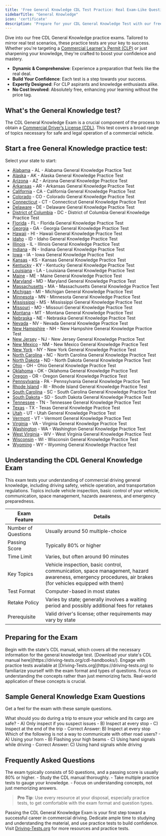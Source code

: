 ```yaml
---
title: 'Free General Knowledge CDL Test Practice: Real Exam-Like Questions'
sidebarTitle: "General Knowledge"
icon: 'certificate'
description: 'Prepare for your CDL General Knowledge Test with our free online practice exams. Comprehensive, real exam-like questions to enhance your understanding and readiness for the actual test.'
---
```


Dive into our free CDL General Knowledge practice exams. Tailored to mirror real test scenarios, these practice tests are your key to success. Whether you're targeting a [Commercial Learner's Permit (CLP)](cdl/cdl-types/cdl-permit) or just sharpening your knowledge, they're crafted to boost your confidence and mastery.

- **Dynamic & Comprehensive**: Experience a preparation that feels like the real deal.
- **Build Your Confidence**: Each test is a step towards your success.
- **Expertly Designed**: For CLP aspirants and knowledge enthusiasts alike.
- **No Cost Involved**: Absolutely free, enhancing your learning without the price tag.

## What's the General Knowledge test?
The CDL General Knowledge Exam is a crucial component of the process to obtain a [Commercial Driver’s License (CDL)](/cdl/introduction). This test covers a broad range of topics necessary for safe and legal operation of a commercial vehicle.

## Start a free General Knowledge practice test:
Select your state to start:

- [Alabama](https://driving-tests.org/alabama/#cdl-general-knowledge) - AL - Alabama General Knowledge Practice Test
- [Alaska](https://driving-tests.org/alaska/#cdl-general-knowledge) - AK - Alaska General Knowledge Practice Test
- [Arizona](https://driving-tests.org/arizona/#cdl-general-knowledge) - AZ - Arizona General Knowledge Practice Test
- [Arkansas](https://driving-tests.org/arkansas/#cdl-general-knowledge) - AR - Arkansas General Knowledge Practice Test
- [California](https://driving-tests.org/california/#cdl-general-knowledge) - CA - California General Knowledge Practice Test
- [Colorado](https://driving-tests.org/colorado/#cdl-general-knowledge) - CO - Colorado General Knowledge Practice Test
- [Connecticut](https://driving-tests.org/connecticut/#cdl-general-knowledge) - CT - Connecticut General Knowledge Practice Test
- [Delaware](https://driving-tests.org/delaware/#cdl-general-knowledge) - DE - Delaware General Knowledge Practice Test
- [District of Columbia](https://driving-tests.org/district-columbia/#cdl-general-knowledge) - DC - District of Columbia General Knowledge Practice Test
- [Florida](https://driving-tests.org/florida/#cdl-general-knowledge) - FL - Florida General Knowledge Practice Test
- [Georgia](https://driving-tests.org/georgia/#cdl-general-knowledge) - GA - Georgia General Knowledge Practice Test
- [Hawaii](https://driving-tests.org/hawaii/#cdl-general-knowledge) - HI - Hawaii General Knowledge Practice Test
- [Idaho](https://driving-tests.org/idaho/#cdl-general-knowledge) - ID - Idaho General Knowledge Practice Test
- [Illinois](https://driving-tests.org/illinois/#cdl-general-knowledge) - IL - Illinois General Knowledge Practice Test
- [Indiana](https://driving-tests.org/indiana/#cdl-general-knowledge) - IN - Indiana General Knowledge Practice Test
- [Iowa](https://driving-tests.org/iowa/#cdl-general-knowledge) - IA - Iowa General Knowledge Practice Test
- [Kansas](https://driving-tests.org/kansas/#cdl-general-knowledge) - KS - Kansas General Knowledge Practice Test
- [Kentucky](https://driving-tests.org/kentucky/#cdl-general-knowledge) - KY - Kentucky General Knowledge Practice Test
- [Louisiana](https://driving-tests.org/louisiana/#cdl-general-knowledge) - LA - Louisiana General Knowledge Practice Test
- [Maine](https://driving-tests.org/maine/#cdl-general-knowledge) - ME - Maine General Knowledge Practice Test
- [Maryland](https://driving-tests.org/maryland/#cdl-general-knowledge) - MD - Maryland General Knowledge Practice Test
- [Massachusetts](https://driving-tests.org/massachusetts/#cdl-general-knowledge) - MA - Massachusetts General Knowledge Practice Test
- [Michigan](https://driving-tests.org/michigan/#cdl-general-knowledge) - MI - Michigan General Knowledge Practice Test
- [Minnesota](https://driving-tests.org/minnesota/#cdl-general-knowledge) - MN - Minnesota General Knowledge Practice Test
- [Mississippi](https://driving-tests.org/mississippi/#cdl-general-knowledge) - MS - Mississippi General Knowledge Practice Test
- [Missouri](https://driving-tests.org/missouri/#cdl-general-knowledge) - MO - Missouri General Knowledge Practice Test
- [Montana](https://driving-tests.org/montana/#cdl-general-knowledge) - MT - Montana General Knowledge Practice Test
- [Nebraska](https://driving-tests.org/nebraska/#cdl-general-knowledge) - NE - Nebraska General Knowledge Practice Test
- [Nevada](https://driving-tests.org/nevada/#cdl-general-knowledge) - NV - Nevada General Knowledge Practice Test
- [New Hampshire](https://driving-tests.org/new-hampshire/#cdl-general-knowledge) - NH - New Hampshire General Knowledge Practice Test
- [New Jersey](https://driving-tests.org/new-jersey/#cdl-general-knowledge) - NJ - New Jersey General Knowledge Practice Test
- [New Mexico](https://driving-tests.org/new-mexico/#cdl-general-knowledge) - NM - New Mexico General Knowledge Practice Test
- [New York](https://driving-tests.org/new-york/#cdl-general-knowledge) - NY - New York General Knowledge Practice Test
- [North Carolina](https://driving-tests.org/north-carolina/#cdl-general-knowledge) - NC - North Carolina General Knowledge Practice Test
- [North Dakota](https://driving-tests.org/north-dakota/#cdl-general-knowledge) - ND - North Dakota General Knowledge Practice Test
- [Ohio](https://driving-tests.org/ohio/#cdl-general-knowledge) - OH - Ohio General Knowledge Practice Test
- [Oklahoma](https://driving-tests.org/oklahoma/#cdl-general-knowledge) - OK - Oklahoma General Knowledge Practice Test
- [Oregon](https://driving-tests.org/oregon/#cdl-general-knowledge) - OR - Oregon General Knowledge Practice Test
- [Pennsylvania](https://driving-tests.org/pennsylvania/#cdl-general-knowledge) - PA - Pennsylvania General Knowledge Practice Test
- [Rhode Island](https://driving-tests.org/rhode-island/#cdl-general-knowledge) - RI - Rhode Island General Knowledge Practice Test
- [South Carolina](https://driving-tests.org/south-carolina/#cdl-general-knowledge) - SC - South Carolina General Knowledge Practice Test
- [South Dakota](https://driving-tests.org/south-dakota/#cdl-general-knowledge) - SD - South Dakota General Knowledge Practice Test
- [Tennessee](https://driving-tests.org/tennessee/#cdl-general-knowledge) - TN - Tennessee General Knowledge Practice Test
- [Texas](https://driving-tests.org/texas/#cdl-general-knowledge) - TX - Texas General Knowledge Practice Test
- [Utah](https://driving-tests.org/utah/#cdl-general-knowledge) - UT - Utah General Knowledge Practice Test
- [Vermont](https://driving-tests.org/vermont/#cdl-general-knowledge) - VT - Vermont General Knowledge Practice Test
- [Virginia](https://driving-tests.org/virginia/#cdl-general-knowledge) - VA - Virginia General Knowledge Practice Test
- [Washington](https://driving-tests.org/washington/#cdl-general-knowledge) - WA - Washington General Knowledge Practice Test
- [West Virginia](https://driving-tests.org/west-virginia/#cdl-general-knowledge) - WV - West Virginia General Knowledge Practice Test
- [Wisconsin](https://driving-tests.org/wisconsin/#cdl-general-knowledge) - WI - Wisconsin General Knowledge Practice Test
- [Wyoming](https://driving-tests.org/wyoming/#cdl-general-knowledge) - WY - Wyoming General Knowledge Practice Test


## Understanding the CDL General Knowledge Exam

<AccordionGroup>
  <Accordion title="What is the CDL General Knowledge Exam?">
    This exam tests your understanding of commercial driving general knowledge, including driving safety, vehicle operation, and transportation regulations.
  </Accordion>

  <Accordion title="Key Topics Covered">
    Topics include vehicle inspection, basic control of your vehicle, communication, space management, hazards awareness, and emergency preparedness.
  </Accordion>
</AccordionGroup>

| Exam Feature           | Details                                   |
|------------------------|-------------------------------------------|
| Number of Questions    | Usually around 50 multiple-choice         |
| Passing Score          | Typically 80% or higher                   |
| Time Limit             | Varies, but often around 90 minutes       |
| Key Topics             | Vehicle inspection, basic control, communication, space management, hazard awareness, emergency procedures, air brakes (for vehicles equipped with them) |
| Test Format            | Computer-based in most states             |
| Retake Policy          | Varies by state; generally involves a waiting period and possibly additional fees for retakes |
| Prerequisite           | Valid driver's license; other requirements may vary by state |



## Preparing for the Exam

<Steps>
  <Step title="Study CDL Manual">
    Begin with the state's CDL manual, which covers all the necessary information for the general knowledge test. [Download your state's CDL manual here](https://driving-tests.org/cdl-handbooks/).
  </Step>

  <Step title="Take Practice Tests">
    Engage with practice tests available at [Driving-Tests.org](https://driving-tests.org) to familiarize yourself with the exam format and types of questions.
  </Step>

  <Step title="Understand the Concepts">
    Focus on understanding the concepts rather than just memorizing facts. Real-world application of these concepts is crucial.
  </Step>
</Steps>

## Sample General Knowledge Exam Questions

Get a feel for the exam with these sample questions.

<AccordionGroup>
  <Accordion title="Question 1: Vehicle Inspection">
    What should you do during a trip to ensure your vehicle and its cargo are safe?
    - A) Only inspect if you suspect issues
    - B) Inspect at every stop
    - C) Inspect at the end of the trip
    - Correct Answer: B) Inspect at every stop
  </Accordion>

  <Accordion title="Question 2: Communicating with Other Road Users">
    Which of the following is not a way to communicate with other road users?
    - A) Using your horn
    - B) Flashing your high beams
    - C) Using hand signals while driving
    - Correct Answer: C) Using hand signals while driving
  </Accordion>
</AccordionGroup>

## Frequently Asked Questions

<AccordionGroup>
  <Accordion title="How many questions are on the CDL General Knowledge exam?">
    The exam typically consists of 50 questions, and a passing score is usually 80% or higher.
  </Accordion>

  <Accordion title="How can I best prepare for the test?">
    - Study the CDL manual thoroughly.
    - Take multiple practice tests to gauge your knowledge.
    - Focus on understanding concepts, not just memorizing answers.
  </Accordion>
</AccordionGroup>

> **Pro Tip**: Use every resource at your disposal, especially practice tests, to get comfortable with the exam format and question types.

Passing the CDL General Knowledge Exam is your first step toward a successful career in commercial driving. Dedicate ample time to studying and understanding the material, and use practice tests to build confidence. Visit [Driving-Tests.org](https://driving-tests.org) for more resources and practice tests.

<Snippet file="cdl-premium.mdx" />